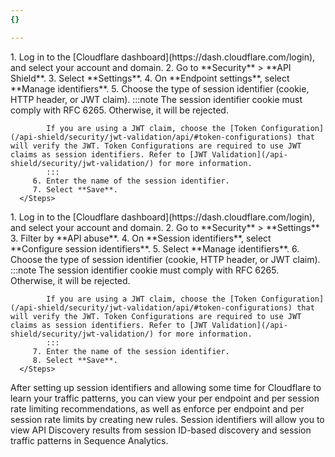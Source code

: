 ```yaml
---
{}

---
```


<Tabs syncKey="dashNewNav"> 
   <TabItem label="Old dashboard">
      <Steps>
         1. Log in to the [Cloudflare dashboard](https://dash.cloudflare.com/login), and select your account and domain.
         2. Go to **Security** > **API Shield**.
         3. Select **Settings**.
         4. On **Endpoint settings**, select **Manage identifiers**.
         5. Choose the type of session identifier (cookie, HTTP header, or JWT claim).
            :::note
            The session identifier cookie must comply with RFC 6265. Otherwise, it will be rejected.

            If you are using a JWT claim, choose the [Token Configuration](/api-shield/security/jwt-validation/api/#token-configurations) that will verify the JWT. Token Configurations are required to use JWT claims as session identifiers. Refer to [JWT Validation](/api-shield/security/jwt-validation/) for more information.
            :::
         6. Enter the name of the session identifier.
         7. Select **Save**.
      </Steps>
   </TabItem>
   <TabItem label="New dashboard" icon="rocket">
      <Steps>
         1. Log in to the [Cloudflare dashboard](https://dash.cloudflare.com/login), and select your account and domain.
         2. Go to **Security** > **Settings**
         3. Filter by **API abuse**.
         4. On **Session identifiers**, select **Configure session identifiers**.
         5. Select **Manage identifiers**.
         6. Choose the type of session identifier (cookie, HTTP header, or JWT claim).
            :::note
            The session identifier cookie must comply with RFC 6265. Otherwise, it will be rejected.

            If you are using a JWT claim, choose the [Token Configuration](/api-shield/security/jwt-validation/api/#token-configurations) that will verify the JWT. Token Configurations are required to use JWT claims as session identifiers. Refer to [JWT Validation](/api-shield/security/jwt-validation/) for more information.
            :::
         7. Enter the name of the session identifier.
         8. Select **Save**.
      </Steps>
   </TabItem>
</Tabs>

After setting up session identifiers and allowing some time for Cloudflare to learn your traffic patterns, you can view your per endpoint and per session rate limiting recommendations, as well as enforce per endpoint and per session rate limits by creating new rules. Session identifiers will allow you to view API Discovery results from session ID-based discovery and session traffic patterns in Sequence Analytics.
